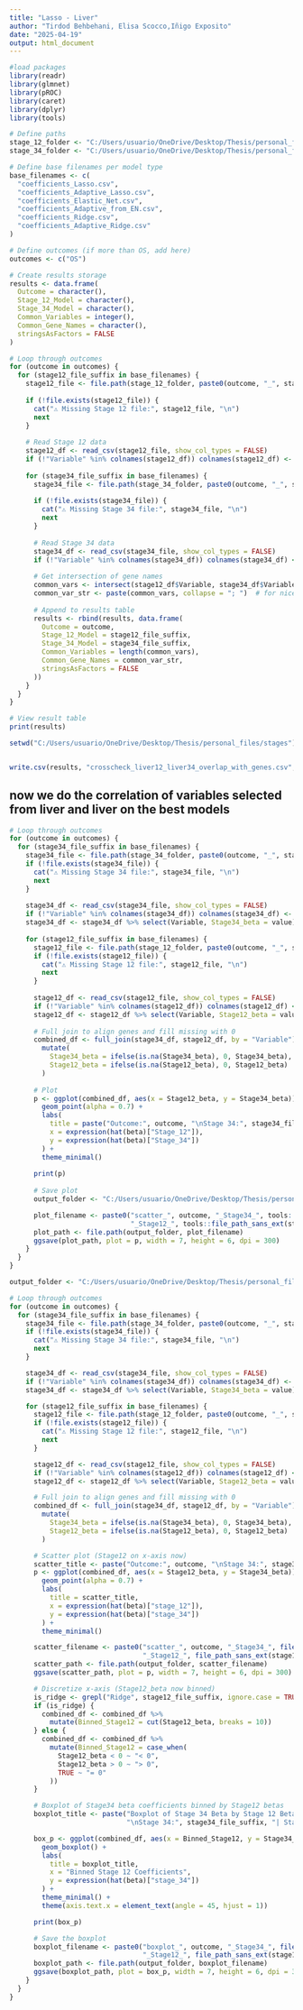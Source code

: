 ---
title: "Lasso - Liver"
author: "Tirdod Behbehani, Elisa Scocco,Iñigo Exposito"
date: "2025-04-19"
output: html_document
---
```{r}
#load packages
library(readr)
library(glmnet)
library(pROC)
library(caret)
library(dplyr)
library(tools)

```

```{r}
# Define paths
stage_12_folder <- "C:/Users/usuario/OneDrive/Desktop/Thesis/personal_files/stages/coef_stage12"
stage_34_folder <- "C:/Users/usuario/OneDrive/Desktop/Thesis/personal_files/stages/coef_stage34"

# Define base filenames per model type
base_filenames <- c(
  "coefficients_Lasso.csv",
  "coefficients_Adaptive_Lasso.csv",
  "coefficients_Elastic_Net.csv",
  "coefficients_Adaptive_from_EN.csv",
  "coefficients_Ridge.csv",
  "coefficients_Adaptive_Ridge.csv"
)

# Define outcomes (if more than OS, add here)
outcomes <- c("OS")

# Create results storage
results <- data.frame(
  Outcome = character(),
  Stage_12_Model = character(),
  Stage_34_Model = character(),
  Common_Variables = integer(),
  Common_Gene_Names = character(),
  stringsAsFactors = FALSE
)

# Loop through outcomes
for (outcome in outcomes) {
  for (stage12_file_suffix in base_filenames) {
    stage12_file <- file.path(stage_12_folder, paste0(outcome, "_", stage12_file_suffix))
    
    if (!file.exists(stage12_file)) {
      cat("⚠ Missing Stage 12 file:", stage12_file, "\n")
      next
    }
    
    # Read Stage 12 data
    stage12_df <- read_csv(stage12_file, show_col_types = FALSE)
    if (!"Variable" %in% colnames(stage12_df)) colnames(stage12_df) <- c("value", "Variable")
    
    for (stage34_file_suffix in base_filenames) {
      stage34_file <- file.path(stage_34_folder, paste0(outcome, "_", stage34_file_suffix))
      
      if (!file.exists(stage34_file)) {
        cat("⚠ Missing Stage 34 file:", stage34_file, "\n")
        next
      }
      
      # Read Stage 34 data
      stage34_df <- read_csv(stage34_file, show_col_types = FALSE)
      if (!"Variable" %in% colnames(stage34_df)) colnames(stage34_df) <- c("Variable", "value")
      
      # Get intersection of gene names
      common_vars <- intersect(stage12_df$Variable, stage34_df$Variable)
      common_var_str <- paste(common_vars, collapse = "; ")  # for nice CSV output
      
      # Append to results table
      results <- rbind(results, data.frame(
        Outcome = outcome,
        Stage_12_Model = stage12_file_suffix,
        Stage_34_Model = stage34_file_suffix,
        Common_Variables = length(common_vars),
        Common_Gene_Names = common_var_str,
        stringsAsFactors = FALSE
      ))
    }
  }
}

# View result table
print(results)


```


```{r}
setwd("C:/Users/usuario/OneDrive/Desktop/Thesis/personal_files/stages")


write.csv(results, "crosscheck_liver12_liver34_overlap_with_genes.csv", row.names = FALSE)
```

## now we do the correlation of variables selected from liver and liver on the best models

```{r}
# Loop through outcomes
for (outcome in outcomes) {
  for (stage34_file_suffix in base_filenames) {
    stage34_file <- file.path(stage_34_folder, paste0(outcome, "_", stage34_file_suffix))
    if (!file.exists(stage34_file)) {
      cat("⚠ Missing Stage 34 file:", stage34_file, "\n")
      next
    }
    
    stage34_df <- read_csv(stage34_file, show_col_types = FALSE)
    if (!"Variable" %in% colnames(stage34_df)) colnames(stage34_df) <- c("value", "Variable")
    stage34_df <- stage34_df %>% select(Variable, Stage34_beta = value)
    
    for (stage12_file_suffix in base_filenames) {
      stage12_file <- file.path(stage_12_folder, paste0(outcome, "_", stage12_file_suffix))
      if (!file.exists(stage12_file)) {
        cat("⚠ Missing Stage 12 file:", stage12_file, "\n")
        next
      }
      
      stage12_df <- read_csv(stage12_file, show_col_types = FALSE)
      if (!"Variable" %in% colnames(stage12_df)) colnames(stage12_df) <- c("Variable", "value")
      stage12_df <- stage12_df %>% select(Variable, Stage12_beta = value)
      
      # Full join to align genes and fill missing with 0
      combined_df <- full_join(stage34_df, stage12_df, by = "Variable") %>%
        mutate(
          Stage34_beta = ifelse(is.na(Stage34_beta), 0, Stage34_beta),
          Stage12_beta = ifelse(is.na(Stage12_beta), 0, Stage12_beta)
        )
      
      # Plot
      p <- ggplot(combined_df, aes(x = Stage12_beta, y = Stage34_beta)) +
        geom_point(alpha = 0.7) +
        labs(
          title = paste("Outcome:", outcome, "\nStage 34:", stage34_file_suffix, "| Stage 12:", stage12_file_suffix),
          x = expression(hat(beta)["Stage_12"]),
          y = expression(hat(beta)["Stage_34"])
        ) +
        theme_minimal()
      
      print(p)
      
      # Save plot
      output_folder <- "C:/Users/usuario/OneDrive/Desktop/Thesis/personal_files/stages/imgs/scatterplots"

      plot_filename <- paste0("scatter_", outcome, "_Stage34_", tools::file_path_sans_ext(stage34_file_suffix), 
                              "_Stage12_", tools::file_path_sans_ext(stage12_file_suffix), ".png")
      plot_path <- file.path(output_folder, plot_filename)
      ggsave(plot_path, plot = p, width = 7, height = 6, dpi = 300)
    }
  }
}


```


```{r}
output_folder <- "C:/Users/usuario/OneDrive/Desktop/Thesis/personal_files/stages/imgs/boxplots"

# Loop through outcomes
for (outcome in outcomes) {
  for (stage34_file_suffix in base_filenames) {
    stage34_file <- file.path(stage_34_folder, paste0(outcome, "_", stage34_file_suffix))
    if (!file.exists(stage34_file)) {
      cat("⚠ Missing Stage 34 file:", stage34_file, "\n")
      next
    }

    stage34_df <- read_csv(stage34_file, show_col_types = FALSE)
    if (!"Variable" %in% colnames(stage34_df)) colnames(stage34_df) <- c("value", "Variable")
    stage34_df <- stage34_df %>% select(Variable, Stage34_beta = value)

    for (stage12_file_suffix in base_filenames) {
      stage12_file <- file.path(stage_12_folder, paste0(outcome, "_", stage12_file_suffix))
      if (!file.exists(stage12_file)) {
        cat("⚠ Missing Stage 12 file:", stage12_file, "\n")
        next
      }

      stage12_df <- read_csv(stage12_file, show_col_types = FALSE)
      if (!"Variable" %in% colnames(stage12_df)) colnames(stage12_df) <- c("Variable", "value")
      stage12_df <- stage12_df %>% select(Variable, Stage12_beta = value)

      # Full join to align genes and fill missing with 0
      combined_df <- full_join(stage34_df, stage12_df, by = "Variable") %>%
        mutate(
          Stage34_beta = ifelse(is.na(Stage34_beta), 0, Stage34_beta),
          Stage12_beta = ifelse(is.na(Stage12_beta), 0, Stage12_beta)
        )

      # Scatter plot (Stage12 on x-axis now)
      scatter_title <- paste("Outcome:", outcome, "\nStage 34:", stage34_file_suffix, "| Stage 12:", stage12_file_suffix)
      p <- ggplot(combined_df, aes(x = Stage12_beta, y = Stage34_beta)) +
        geom_point(alpha = 0.7) +
        labs(
          title = scatter_title,
          x = expression(hat(beta)["stage_12"]),
          y = expression(hat(beta)["stage_34"])
        ) +
        theme_minimal()

      scatter_filename <- paste0("scatter_", outcome, "_Stage34_", file_path_sans_ext(stage34_file_suffix), 
                                 "_Stage12_", file_path_sans_ext(stage12_file_suffix), ".png")
      scatter_path <- file.path(output_folder, scatter_filename)
      ggsave(scatter_path, plot = p, width = 7, height = 6, dpi = 300)

      # Discretize x-axis (Stage12_beta now binned)
      is_ridge <- grepl("Ridge", stage12_file_suffix, ignore.case = TRUE)
      if (is_ridge) {
        combined_df <- combined_df %>%
          mutate(Binned_Stage12 = cut(Stage12_beta, breaks = 10))
      } else {
        combined_df <- combined_df %>%
          mutate(Binned_Stage12 = case_when(
            Stage12_beta < 0 ~ "< 0",
            Stage12_beta > 0 ~ "> 0",
            TRUE ~ "= 0"
          ))
      }

      # Boxplot of Stage34 beta coefficients binned by Stage12 betas
      boxplot_title <- paste("Boxplot of Stage 34 Beta by Stage 12 Beta Bins\nOutcome:", outcome,
                             "\nStage 34:", stage34_file_suffix, "| Stage 12:", stage12_file_suffix)

      box_p <- ggplot(combined_df, aes(x = Binned_Stage12, y = Stage34_beta)) +
        geom_boxplot() +
        labs(
          title = boxplot_title,
          x = "Binned Stage 12 Coefficients",
          y = expression(hat(beta)["stage_34"])
        ) +
        theme_minimal() +
        theme(axis.text.x = element_text(angle = 45, hjust = 1))

      print(box_p)

      # Save the boxplot
      boxplot_filename <- paste0("boxplot_", outcome, "_Stage34_", file_path_sans_ext(stage34_file_suffix), 
                                 "_Stage12_", file_path_sans_ext(stage12_file_suffix), ".png")
      boxplot_path <- file.path(output_folder, boxplot_filename)
      ggsave(boxplot_path, plot = box_p, width = 7, height = 6, dpi = 300)
    }
  }
}


```























